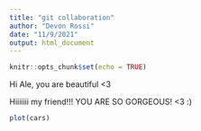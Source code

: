 ```yaml
---
title: "git collaboration"
author: "Devon Rossi"
date: "11/9/2021"
output: html_document
---
```


```r
knitr::opts_chunk$set(echo = TRUE)
```

Hi Ale, you are beautiful <3

Hiiiiiii my friend!!! YOU ARE SO GORGEOUS! <3 :)

```r
plot(cars)
```


```r

```

